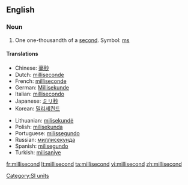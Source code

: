 ==English==

===Noun===
{{en-noun}}

# One one-thousandth of a [[second]]. Symbol: [[ms]]

====Translations====
{{trans-top|one one-thousandth of a second}}
* Chinese: [[毫秒]]
* Dutch: [[milliseconde]] {{m}}
* French: [[milliseconde]] {{f}}
* German: [[Millisekunde]] {{f}}
* Italian: [[millisecondo]] {{m}}
* Japanese: [[ミリ秒]]
* Korean: [[밀리세컨드]]
{{trans-mid}}
* Lithuanian: [[milisekundė]] {{f}}
* Polish: [[milisekunda]] {{f}}
* Portuguese: [[milissegundo]] {{m}}
* Russian: [[миллисекунда]] {{f}}
* Spanish: [[milisegundo]] {{m}}
* Turkish: [[milisaniye]]
{{trans-bottom}}

[[Category:SI units]]

[[fr:millisecond]]
[[lt:millisecond]]
[[ta:millisecond]]
[[vi:millisecond]]
[[zh:millisecond]]